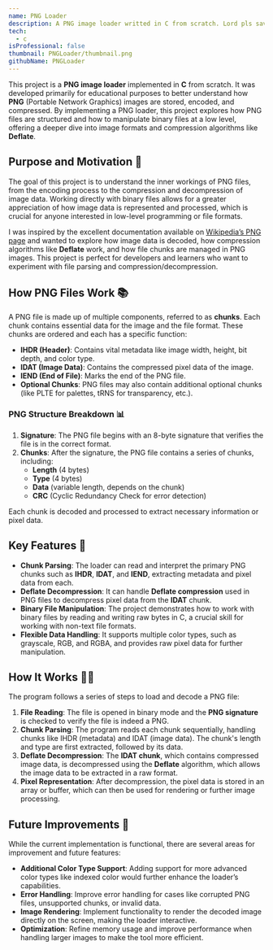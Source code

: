 ```yaml
---
name: PNG Loader
description: A PNG image loader writted in C from scratch. Lord pls save me 😩
tech: 
  - c
isProfessional: false
thumbnail: PNGLoader/thumbnail.png
githubName: PNGLoader
---
```

This project is a **PNG image loader** implemented in **C** from scratch. It was developed primarily for educational purposes to better understand how **PNG** (Portable Network Graphics) images are stored, encoded, and compressed. By implementing a PNG loader, this project explores how PNG files are structured and how to manipulate binary files at a low level, offering a deeper dive into image formats and compression algorithms like **Deflate**.

## Purpose and Motivation 🚀

The goal of this project is to understand the inner workings of PNG files, from the encoding process to the compression and decompression of image data. Working directly with binary files allows for a greater appreciation of how image data is represented and processed, which is crucial for anyone interested in low-level programming or file formats.

I was inspired by the excellent documentation available on [Wikipedia’s PNG page](https://en.wikipedia.org/wiki/PNG) and wanted to explore how image data is decoded, how compression algorithms like **Deflate** work, and how file chunks are managed in PNG images. This project is perfect for developers and learners who want to experiment with file parsing and compression/decompression.

## How PNG Files Work 📚

A PNG file is made up of multiple components, referred to as **chunks**. Each chunk contains essential data for the image and the file format. These chunks are ordered and each has a specific function:

- **IHDR (Header)**: Contains vital metadata like image width, height, bit depth, and color type.
- **IDAT (Image Data)**: Contains the compressed pixel data of the image.
- **IEND (End of File)**: Marks the end of the PNG file.
- **Optional Chunks**: PNG files may also contain additional optional chunks (like PLTE for palettes, tRNS for transparency, etc.).

### **PNG Structure Breakdown** 📊

1. **Signature**: The PNG file begins with an 8-byte signature that verifies the file is in the correct format.
2. **Chunks**: After the signature, the PNG file contains a series of chunks, including:
   - **Length** (4 bytes)
   - **Type** (4 bytes)
   - **Data** (variable length, depends on the chunk)
   - **CRC** (Cyclic Redundancy Check for error detection)

Each chunk is decoded and processed to extract necessary information or pixel data.

## Key Features 🔑

- **Chunk Parsing**: The loader can read and interpret the primary PNG chunks such as **IHDR**, **IDAT**, and **IEND**, extracting metadata and pixel data from each.
- **Deflate Decompression**: It can handle **Deflate compression** used in PNG files to decompress pixel data from the **IDAT** chunk.
- **Binary File Manipulation**: The project demonstrates how to work with binary files by reading and writing raw bytes in C, a crucial skill for working with non-text file formats.
- **Flexible Data Handling**: It supports multiple color types, such as grayscale, RGB, and RGBA, and provides raw pixel data for further manipulation.

## How It Works 🧑‍💻

The program follows a series of steps to load and decode a PNG file:

1. **File Reading**: The file is opened in binary mode and the **PNG signature** is checked to verify the file is indeed a PNG.
2. **Chunk Parsing**: The program reads each chunk sequentially, handling chunks like IHDR (metadata) and IDAT (image data). The chunk's length and type are first extracted, followed by its data.
3. **Deflate Decompression**: The **IDAT chunk**, which contains compressed image data, is decompressed using the **Deflate** algorithm, which allows the image data to be extracted in a raw format.
4. **Pixel Representation**: After decompression, the pixel data is stored in an array or buffer, which can then be used for rendering or further image processing.

## Future Improvements 🌟

While the current implementation is functional, there are several areas for improvement and future features:

- **Additional Color Type Support**: Adding support for more advanced color types like indexed color would further enhance the loader’s capabilities.
- **Error Handling**: Improve error handling for cases like corrupted PNG files, unsupported chunks, or invalid data.
- **Image Rendering**: Implement functionality to render the decoded image directly on the screen, making the loader interactive.
- **Optimization**: Refine memory usage and improve performance when handling larger images to make the tool more efficient.